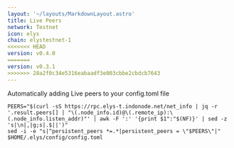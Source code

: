 ```yaml
---
layout: '~/layouts/MarkdownLayout.astro'
title: Live Peers
network: Testnet
icon: elys
chain: elystestnet-1
<<<<<<< HEAD
version: v0.4.0
=======
version: v0.3.1
>>>>>>> 28a2f0c34e5316eabaadf3e003cbbe2cbdcb7643
---
```

Automatically adding Live peers to your config.toml file
```
PEERS="$(curl -sS https://rpc.elys-t.indonode.net/net_info | jq -r '.result.peers[] | "\(.node_info.id)@\(.remote_ip):\(.node_info.listen_addr)"' | awk -F ':' '{print $1":"$(NF)}' | sed -z 's|\n|,|g;s|.$||')"
sed -i -e "s|^persistent_peers *=.*|persistent_peers = \"$PEERS\"|" $HOME/.elys/config/config.toml
```